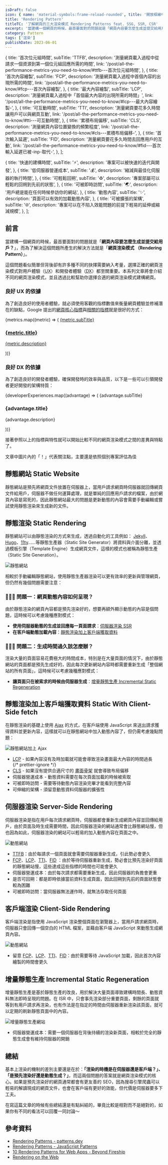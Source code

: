 ```yaml
---
isDraft: false
icon: { name: 'material-symbols:frame-reload-rounded', title: '開放框線中央有一個旋轉箭頭符號' }
title: 'Rendering Pattern'
titleTC: '了解網頁的三大渲染模式 Rendering Patterns feat. SSG, SSR, CSR'
excerpt: '當建構一個網頁的時候，最首要面對的問題就是「網頁內容要怎麼生成並提交給用戶？」，而為了解決這個問題所產生的解決方法就是「網頁渲染模式 （Rendering Pattern）」。建構網站有許多種方式，藉由了解它們之間的取捨可以更好的幫助你建構下一個網頁專案。'
category: Pattern
tags: ['渲染']
publishDate: 2023-06-01
---
```



  {
    title: '首次位元組時間',
    subTitle: 'TTFB',
    description: '測量網頁載入過程中從請求一個資源到第一個位元組回應所需的時間',
    link: '/post/all-the-performance-metrics-you-need-to-know/#ttfb---首次位元組時間',
  },
  {
    title: '首次內容繪製',
    subTitle: 'FCP',
    description: '測量網頁載入過程中首個內容的出現所需的時間',
    link: '/post/all-the-performance-metrics-you-need-to-know/#fcp---首次內容繪製',
  },
  {
    title: '最大內容繪製',
    subTitle: 'LCP',
    description: '測量網頁載入過程中「首個最大內容的出現所需的時間」',
    link: '/post/all-the-performance-metrics-you-need-to-know/#lcp---最大內容繪製-',
  },
  {
    title: '可互動時間',
    subTitle: 'TTI',
    description: '測量網頁要花多久時間讓用戶可以與網頁互動',
    link: '/post/all-the-performance-metrics-you-need-to-know/#tti---可互動時間',
  },
  {
    title: '累積布局偏移',
    subTitle: 'CLS',
    description: '測量網頁內容位置變換的頻繁程度',
    link: '/post/all-the-performance-metrics-you-need-to-know/#cls---累積布局偏移-',
  },
  {
    title: '首次輸入延遲',
    subTitle: 'FID',
    description: '測量網頁要花多久時間去回應用戶的互動',
    link: '/post/all-the-performance-metrics-you-need-to-know/#fid---首次輸入延遲已被-inp-取代-',
  },
];

  {
    title: '快速的建構時間',
    subTitle: '⚡',
    description: '專案可以被快速的迭代與開發',
  },
  {
    title: '低伺服器營運成本',
    subTitle: '💰',
    description: '縮減與最佳化伺服器的執行時間',
  },
  {
    title: '可輕鬆回朔',
    subTitle: '♻',
    description: '專案部屬可以輕鬆的回朔到先前的狀態',
  },
  {
    title: '可被即時訪問',
    subTitle: '🌏',
    description: '用戶總是能在任何時候參訪你的網站',
  },
  {
    title: '動態內容',
    subTitle: '✨',
    description: '頁面可以有效的加載動態內容',
  },
  {
    title: '可被擴張的架構',
    subTitle: '🌐',
    description: '專案可以在不陷入效能問題的前提下輕易的延伸或縮減規模',
  },
];

## 前言

當建構一個網頁的時候，最首要面對的問題就是「**網頁內容要怎麼生成並提交給用戶？**」，而為了解決這個問題所產生的解決方法就是「**網頁渲染模式 （Rendering Pattern）**」。

這個問題看似簡單但背後卻有許多種不同的抉擇需要納入考量，選擇正確的網頁渲染模式對用戶體驗（<abbr title="User Experience">UX</abbr>）和開發者體驗（<abbr title="Developer Experience">DX</abbr>）都至關重要。本系列文章將會介紹不同的網頁渲染模式，並且透過比較幫助你選擇合適的網頁渲染模式建構網頁。

### 良好 UX 的依據

為了創造良好的使用者體驗，就必須使用客觀的指標數值來衡量網頁體驗並修補潛在的缺點，Google 提出的[網頁核心指標](https://web.dev/learn-core-web-vitals/)與[相關的指標](https://web.dev/metrics/)就是很好的方式：

<SpotlightCardsGallery class="grid grid-cols-1 gap-4 sm:grid-cols-2 lg:grid-cols-3">
  {metrics.map((metric) => (
    <a target="_blank" class="col-auto no-underline" href={metric.link}>
      <SpotlightCard class="h-full">
        <span class="p-2 text-sm">{metric.subTitle}</span>
        <h3 id={metric.subTitle.toLowerCase()} class="m-0 my-4 text-xl">
          {metric.title}
        </h3>
        <p class="text-base">{metric.description}</p>
      </SpotlightCard>
    </a>
  ))}
</SpotlightCardsGallery>

### 良好 DX 的依據

為了創造良好的開發者體驗，確保開發時的效率與品質，以下是一些可以引領開發者更好開發的架構特質：

<SpotlightCardsGallery class="grid grid-cols-1 gap-4 sm:grid-cols-2 lg:grid-cols-3">
  {developerExperiences.map((advantage) => (
    <SpotlightCard class="col-auto">
      <span class="p-2">{advantage.subTitle}</span>
      <h3 class="m-0 my-4 text-xl">{advantage.title}</h3>
      <p class="text-base">{advantage.description}</p>
    </SpotlightCard>
  ))}
</SpotlightCardsGallery>

接著參照以上的指標與特性就可以開始比較不同的網頁渲染模式之間的差異與特點了。

<Info type="warning">文章中圖片內的「！」代表關注點，主要還是依照個別專案評估為佳</Info>

## 靜態網站 Static Website

靜態網站是預先將網頁文件放置在伺服器上，當用戶請求網頁時伺服器就回傳網頁文件給用戶，伺服器不做任何運算處理，就是單純的回應用戶請求的檔案，由於網頁內容是寫死的，因此靜態網站最大的問題是更新動態的內容會需要手動編輯或嘗試使用靜態渲染來生成新的文件。

## 靜態渲染 Static Rendering

靜態網站可以由靜態渲染的方式來生成，透過自動化的工具例如： [Jekyll](https://jekyllrb.com/)、[Hugo](https://gohugo.io/)、[11ty](https://www.11ty.dev/)……等靜態生產器（Static Site Generator）將資料與介面分離，並透過模板引擎（Template Engine）生成網頁文件，這樣的模式也被稱為靜態生產（Static Site Generation）。

![靜態網站](./static-rendering.webp)

相較於手動編輯靜態網站，使用靜態生產器渲染可以更有效率的更新與管理網頁，但仍然有幾個問題需要注意：

### 🙋🏻‍♀️ 問題一：網頁動態內容如何呈現？

由於靜態渲染的網頁內容都是預先渲染好的，想要再額外顯示動態的內容是個問題，這時候可以考慮幾種應對模式：

- **使用伺服器動態的生成並回應每一頁面請求**：[伺服器渲染 SSR](#伺服器渲染-server-side-rendering)
- **在客戶端動態加載內容**：[靜態渲染加上客戶端獲取資料](#靜態渲染加上客戶端獲取資料-static-with-client-side-fetch)

### 🙋🏻‍♂️ 問題二：生成時間過久該怎麼辦？

渲染大量的頁面容易花費極大的時間成本，特別是在大量頁面的情況下，由於靜態網站的頁面都是預先生成好的，因此每次更新網站內容時都需要重新生成「整個網站的所有頁面」，這時候可以考慮幾種應對模式：

- **讓頁面只在被索求的時候由伺服器生成**：[增量靜態生產 Incremental Static Regeneration](#增量靜態生產-incremental-static-regeneration)

## 靜態渲染加上客戶端獲取資料 Static With Client-Side fetch

在靜態渲染的基礎上使用 [Ajax](/post/why-you-need-ajax-and-why-not-call-it-ajaj/) 的方式，在客戶端使用 JavaScript 來送出請求獲得資料並更新內容，這樣就可以在靜態網站中加入動態內容了，但仍需考慮幾點問題：

![靜態網站加上 Ajax](./static-with-client-side-fetch.webp)

<ul style="list-style-image: url(/images/icons/release-alert.svg);">
  <li>
    <a href="#lcp">LCP</a> - 如果內容沒有及時加載就可能會導致渲染畫面最大內容的時間過長
  </li>
  {/* prettier-ignore */}
  <li>
    <a href="#cls">CLS</a> - 如果沒有提供合適尺寸的
    <abbr title="畫面骨架意旨一個簡單的假填充介面，暫時替代顯示還沒加載好的內容，避免在資料加載完成後出現畫面跳動破壞體驗">畫面骨架</abbr>
    就會導致布局偏移
  </li>
  <li>伺服器營運成本 - 動態資料需要在每次頁面加載的時候被索取</li>
  <li>可被即時訪問 - 需要等待動態內容渲染完畢才能看到完整內容</li>
  <li>可伸縮的架構 - 須留意動態資料伺服器的擴張性</li>
</ul>

## 伺服器渲染 Server-Side Rendering

伺服器渲染是指在用戶每次請求網頁時，伺服器都會重新生成網頁內容並回傳給用戶，由於頁面及時生成需要時間，因此伺服器渲染的網站通常會比靜態網站慢，但也因為如此，伺服器渲染的網站可以輕易的加入動態內容在頁面之中。

![動態網站](./server-rendering.webp)

<ul style="list-style-image: url(/images/icons/release-alert.svg);">
  <li>
    <a href="#ttfb">TTFB</a>：由於每請求一個頁面就會需要伺服器重新生成，引此勢必會更久
  </li>
  <li>
    <a href="#fcp">FCP</a>、<a href="#lcp">LCP</a>、<a href="#tti">TTI</a>、<a href="#fid">FID</a>
    ：由於等待伺服器重新生成，勢必會比預先渲染好頁面的靜態網站慢，這些達成這些指標的時間也可能會更久
  </li>
  <li>伺服器營運成本：由於每次請求都需要重新生成，因此伺服器的負擔會更重</li>
  <li>是否可回朔：都是即時依據當前資料生成頁面，因此回朔到先前的頁面狀態會較為困難</li>
  <li>可被即時訪問：當伺服器無法運作時，就無法存取任何頁面</li>
</ul>

## 客戶端渲染 Client-Side Rendering

客戶端渲染是指使用 JavaScript 渲染整個頁面在瀏覽器上，當用戶請求網頁時，伺服器只會回傳一個空白的 HTML 檔案，並藉由客戶端 JavaScript 來動態生成網頁內容。

![動態網站](./client-side-rendering.webp)

<ul style="list-style-image: url(/images/icons/release-alert.svg);">
  <li>
    留意 <a href="#fcp">FCP</a>、<a href="#lcp">LCP</a>、<a href="#tti">TTI</a>、<a href="#fid">FID</a>：由於需要等待
    JavaScript 加載，因此首次內容繪製的時間會更久
  </li>
</ul>

## 增量靜態生產 Incremental Static Regeneration

增量靜態生產是基於靜態生產的改良，用於解決大量頁面導致建構時間長、動態資料無法即時呈現的問題。在 ISR 中，只會事先渲染部分重要頁面，剩餘的頁面就等到有用戶請求再渲染，也有作法是在指定的時間由伺服器重新渲染該頁面，就可以定期的刷新靜態頁面中的內容。

![增量靜態生產網站](./incremental-static-regeneration.webp)

<ul style="list-style-image: url(/images/icons/release-alert.svg);">
  <li>伺服器營運成本：需要一個伺服器在背後持續的渲染新頁面，相較於完全的靜態生成會有維持伺服器的開銷</li>
</ul>

## 總結

基本上渲染的機制的差別主要還是在於：**「渲染的時機是在伺服器還是客戶端？」、「是預先渲染好還是動態生成？」**，而這兩個問題的答案就是網頁渲染模式的核心。如果是預先渲染好的網頁通常都會有更友善的 SEO，因為搜尋引擎爬蟲可以輕易的解讀現成的網頁文件，也會在客戶端有更好的效能，但代價是伺服器要多下工夫。

<Info type="warning">
  在寫這篇文章的時候有些總結還是有點糾結的，畢竟比較是相對而不是絕對的，如果你有不同的看法可以回覆一同討論～
</Info>

## 參考資料

- [Rendering Patterns - patterns.dev](https://www.patterns.dev/posts/rendering-patterns)
- [Rendering Patterns - JavaScript Patterns](https://javascriptpatterns.vercel.app/patterns/rendering-patterns/introduction)
- [10 Rendering Patterns for Web Apps - Beyond Fireship](https://www.youtube.com/watch?v=Dkx5ydvtpCA)
- [Rendering on the Web](https://web.dev/rendering-on-the-web/)
